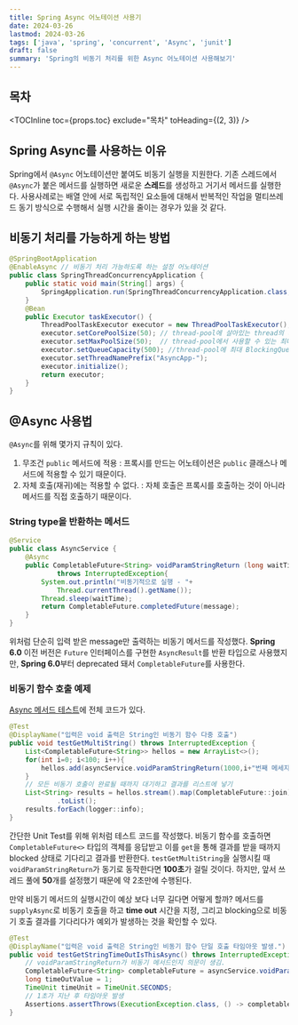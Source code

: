 ```yaml
---
title: Spring Async 어노테이션 사용기
date: 2024-03-26
lastmod: 2024-03-26
tags: ['java', 'spring', 'concurrent', 'Async', 'junit']
draft: false
summary: 'Spring의 비동기 처리를 위한 Async 어노테이션 사용해보기'
---
```


## 목차

<TOCInline toc={props.toc} exclude="목차" toHeading={(2, 3)} />

## Spring Async를 사용하는 이유

Spring에서 `@Async` 어노테이션만 붙여도 비동기 실행을 지원한다.
기존 스레드에서 `@Async`가 붙은 메서드를 실행하면 새로운 **스레드**를 생성하고 거기서 메서드를 실행한다.
사용사례로는 배열 안에 서로 독립적인 요소들에 대해서 반복적인 작업을 멀티쓰레드 동기 방식으로 수행해서 실행 시간을 줄이는 경우가 있을 것 같다.

## 비동기 처리를 가능하게 하는 방법

```java
@SpringBootApplication
@EnableAsync // 비동기 처리 가능하도록 하는 설정 어노테이션
public class SpringThreadConcurrencyApplication {
    public static void main(String[] args) {
        SpringApplication.run(SpringThreadConcurrencyApplication.class, args);
    }
    @Bean
    public Executor taskExecutor() {
        ThreadPoolTaskExecutor executor = new ThreadPoolTaskExecutor(); // Spring에서 사용하는 스레드를 제어한느 설정
        executor.setCorePoolSize(50); // thread-pool에 살아있는 thread의 개수
        executor.setMaxPoolSize(50);  // thread-pool에서 사용할 수 있는 최대 개수
        executor.setQueueCapacity(500); //thread-pool에 최대 BlockingQueue 크기
        executor.setThreadNamePrefix("AsyncApp-");
        executor.initialize();
        return executor;
    }
}
```

## @Async 사용법

`@Async`를 위해 몇가지 규칙이 있다.

1. 무조건 `public` 메서드에 적용 : 프록시를 만드는 어노테이션은 `public` 클래스나 메서드에 적용할 수 있기 때문이다.
2. 자체 호출(재귀)에는 적용할 수 없다. : 자체 호출은 프록시를 호출하는 것이 아니라 메서드를 직접 호출하기 때문이다.

### String type을 반환하는 메서드

```java
@Service
public class AsyncService {
    @Async
    public CompletableFuture<String> voidParamStringReturn (long waitTime, String message)
            throws InterruptedException{
        System.out.println("비동기적으로 실행 - "+
            Thread.currentThread().getName());
        Thread.sleep(waitTime);
        return CompletableFuture.completedFuture(message);
    }
}
```

위처럼 단순히 입력 받은 message만 출력하는 비동기 메서드를 작성했다.
**Spring 6.0** 이전 버전은 `Future` 인터페이스를 구현한 `AsyncResult`를 반환 타입으로 사용했지만,
**Spring 6.0**부터 deprecated 돼서 `CompletableFuture`를 사용한다.

### 비동기 함수 호출 예제

[Async 메서드 테스트](https://github.com/haxr369/spring-concurrency-thread/blob/main/src/test/java/com/thread/concurrency/AsyncServiceTest.java)에 전체 코드가 있다.

```java
@Test
@DisplayName("입력은 void 출력은 String인 비동기 함수 다중 호출")
public void testGetMultiString() throws InterruptedException {
    List<CompletableFuture<String>> hellos = new ArrayList<>();
    for(int i=0; i<100; i++){
        hellos.add(asyncService.voidParamStringReturn(1000,i+"번째 메세지"));
    }
    // 모든 비동기 호출이 완료될 때까지 대기하고 결과를 리스트에 넣기
    List<String> results = hellos.stream().map(CompletableFuture::join)
            .toList();
    results.forEach(logger::info);
}
```

간단한 Unit Test를 위해 위처럼 테스트 코드를 작성했다.
비동기 함수를 호출하면 `CompletableFuture<>` 타입의 객체를 응답받고 이를 `get`을 통해 결과를 받을 때까지 blocked 상태로 기다리고 결과를 반환한다.
`testGetMultiString`을 실행시킬 때 `voidParamStringReturn`가 동기로 동작한다면 **100초**가 걸릴 것이다.
하지만, 앞서 쓰레드 풀에 **50**개를 설정했기 때문에 약 2초만에 수행된다.

만약 비동기 메서드의 실행시간이 예상 보다 너무 길다면 어떻게 할까?
메서드를 `supplyAsync`로 비동기 호출을 하고 **time out** 시간을 지정, 그리고 blocking으로 비동기 호출 결과를 기다리다가 예외가 발생하는 것을 확인할 수 있다.

```java
@Test
@DisplayName("입력은 void 출력은 String인 비동기 함수 단일 호출 타임아웃 발생.")
public void testGetStringTimeOutIsThisAsync() throws InterruptedException {
    // voidParamStringReturn가 비동기 메서드인지 의문이 생김.
    CompletableFuture<String> completableFuture = asyncService.voidParamStringReturn(4000, "타임아웃 발생 안 함!");
    long timeOutValue = 1;
    TimeUnit timeUnit = TimeUnit.SECONDS;
    // 1초가 지난 후 타임아웃 발생
    Assertions.assertThrows(ExecutionException.class, () -> completableFuture.orTimeout(timeOutValue,timeUnit).get());
}
```
